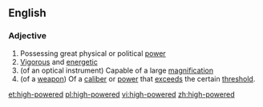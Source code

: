 ==English==

===Adjective===
{{en-adj|head=[[high]]-[[powered]]}}

# Possessing great physical or political [[power]]
# [[vigorous|Vigorous]] and [[energetic]]
# (of an optical instrument) Capable of a large [[magnification]]
# (of a [[weapon]]) Of a [[caliber]] or [[power]] that [[exceed]]s the certain [[threshold]].

[[et:high-powered]]
[[pl:high-powered]]
[[vi:high-powered]]
[[zh:high-powered]]